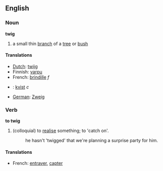 ==English==
===Noun===
'''twig'''
# a small thin [[branch]] of a [[tree]] or [[bush]]

====Translations====
*[[Dutch]]: [[twijg]]
*Finnish: [[varpu]]
*French: [[brindille]] ''f''
*{{sv}}: [[kvist]] ''c''
*[[German]]: [[Zweig]]

===Verb===
'''to twig'''
#(colloquial) to [[realise]] something; to 'catch on'.
#:he hasn't 'twigged' that we're planning a surprise party for him.

====Translations====
*French: [[entraver]], [[capter]]